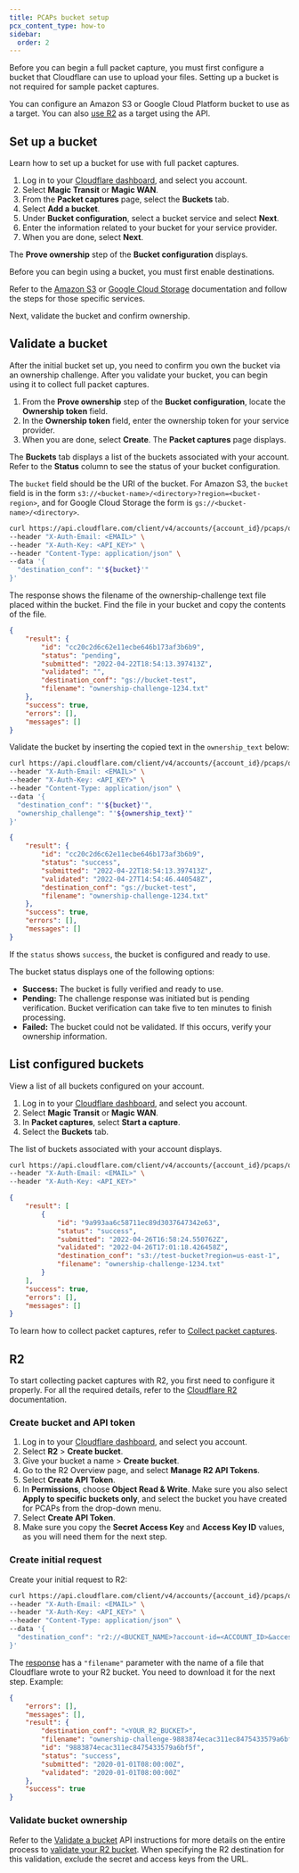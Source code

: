 ```yaml
---
title: PCAPs bucket setup
pcx_content_type: how-to
sidebar:
  order: 2
---
```



Before you can begin a full <GlossaryTooltip term="data packet">packet</GlossaryTooltip> capture, you must first configure a bucket that Cloudflare can use to upload your files. Setting up a bucket is not required for sample packet captures.

You can configure an Amazon S3 or Google Cloud Platform bucket to use as a target. You can also [use R2](#r2) as a target using the API.

## Set up a bucket

Learn how to set up a bucket for use with full packet captures.

<Tabs syncKey="dashPlusAPI"> <TabItem label="Dashboard">

1. Log in to your [Cloudflare dashboard](https://dash.cloudflare.com/login), and select you account.
2. Select **Magic Transit** or **Magic WAN**.
3. From the **Packet captures** page, select the **Buckets** tab.
4. Select **Add a bucket**.
5. Under **Bucket configuration**, select a bucket service and select **Next**.
6. Enter the information related to your bucket for your service provider.
7. When you are done, select **Next**.

The **Prove ownership** step of the **Bucket configuration** displays.

</TabItem> <TabItem label="API">

Before you can begin using a bucket, you must first enable destinations.

Refer to the [Amazon S3](/logs/get-started/enable-destinations/aws-s3/#create-and-get-access-to-an-s3-bucket) or [Google Cloud Storage](/logs/get-started/enable-destinations/google-cloud-storage/#create-and-get-access-to-a-gcs-bucket) documentation and follow the steps for those specific services.

</TabItem> </Tabs>

Next, validate the bucket and confirm ownership.

## Validate a bucket

After the initial bucket set up, you need to confirm you own the bucket via an ownership challenge. After you validate your bucket, you can begin using it to collect full packet captures.

<Tabs syncKey="dashPlusAPI"> <TabItem label="Dashboard">

1. From the **Prove ownership** step of the **Bucket configuration**, locate the **Ownership token** field.
2. In the **Ownership token** field, enter the ownership token for your service provider.
3. When you are done, select **Create**. The **Packet captures** page displays.

The **Buckets** tab displays a list of the buckets associated with your account. Refer to the **Status** column to see the status of your bucket configuration.

</TabItem> <TabItem label="API">

The `bucket` field should be the URI of the bucket. For Amazon S3, the `bucket` field is in the form `s3://<bucket-name>/<directory>?region=<bucket-region>`, and for Google Cloud Storage the form is `gs://<bucket-name>/<directory>`.

```bash title="Ownership challenge request example"
curl https://api.cloudflare.com/client/v4/accounts/{account_id}/pcaps/ownership \
--header "X-Auth-Email: <EMAIL>" \
--header "X-Auth-Key: <API_KEY>" \
--header "Content-Type: application/json" \
--data '{
  "destination_conf": "'${bucket}'"
}'
```

The response shows the filename of the ownership-challenge text file placed within the bucket. Find the file in your bucket and copy the contents of the file.

```json title="Ownership challenge response example"
{
	"result": {
		"id": "cc20c2d6c62e11ecbe646b173af3b6b9",
		"status": "pending",
		"submitted": "2022-04-22T18:54:13.397413Z",
		"validated": "",
		"destination_conf": "gs://bucket-test",
		"filename": "ownership-challenge-1234.txt"
	},
	"success": true,
	"errors": [],
	"messages": []
}
```

Validate the bucket by inserting the copied text in the `ownership_text` below:

```bash title="Bucket validation example"
curl https://api.cloudflare.com/client/v4/accounts/{account_id}/pcaps/ownership/validate \
--header "X-Auth-Email: <EMAIL>" \
--header "X-Auth-Key: <API_KEY>" \
--header "Content-Type: application/json" \
--data '{
  "destination_conf": "'${bucket}'",
  "ownership_challenge": "'${ownership_text}'"
}'
```

```json title="Bucket validation response"
{
	"result": {
		"id": "cc20c2d6c62e11ecbe646b173af3b6b9",
		"status": "success",
		"submitted": "2022-04-22T18:54:13.397413Z",
		"validated": "2022-04-27T14:54:46.440548Z",
		"destination_conf": "gs://bucket-test",
		"filename": "ownership-challenge-1234.txt"
	},
	"success": true,
	"errors": [],
	"messages": []
}
```

If the `status` shows `success`, the bucket is configured and ready to use.

</TabItem> </Tabs>

The bucket status displays one of the following options:

- **Success:** The bucket is fully verified and ready to use.
- **Pending:** The challenge response was initiated but is pending verification. Bucket verification can take five to ten minutes to finish processing.
- **Failed:** The bucket could not be validated. If this occurs, verify your ownership information.

## List configured buckets

View a list of all buckets configured on your account.

<Tabs syncKey="dashPlusAPI"> <TabItem label="Dashboard">

1. Log in to your [Cloudflare dashboard](https://dash.cloudflare.com/login), and select you account.
2. Select **Magic Transit** or **Magic WAN**.
3. In **Packet captures**, select **Start a capture**.
4. Select the **Buckets** tab.

The list of buckets associated with your account displays.

</TabItem> <TabItem label="API">

```bash title="Bucket list request example"
curl https://api.cloudflare.com/client/v4/accounts/{account_id}/pcaps/ownership \
--header "X-Auth-Email: <EMAIL>" \
--header "X-Auth-Key: <API_KEY>"
```

```json title="Bucket list response example"
{
	"result": [
		{
			"id": "9a993aa6c58711ec89d3037647342e63",
			"status": "success",
			"submitted": "2022-04-26T16:58:24.550762Z",
			"validated": "2022-04-26T17:01:18.426458Z",
			"destination_conf": "s3://test-bucket?region=us-east-1",
			"filename": "ownership-challenge-1234.txt"
		}
	],
	"success": true,
	"errors": [],
	"messages": []
}
```

</TabItem> </Tabs>

To learn how to collect packet captures, refer to [Collect packet captures](/magic-firewall/packet-captures/collect-pcaps/).

## R2

To start collecting packet captures with R2, you first need to configure it properly. For all the required details, refer to the [Cloudflare R2](/r2/) documentation.

### Create bucket and API token

1. Log in to your [Cloudflare dashboard](https://dash.cloudflare.com/login), and select you account.
2. Select **R2** > **Create bucket**.
3. Give your bucket a name > **Create bucket**.
4. Go to the R2 Overview page, and select **Manage R2 API Tokens**.
5. Select **Create API Token**.
6. In **Permissions**, choose **Object Read & Write**. Make sure you also select **Apply to specific buckets only**, and select the bucket you have created for PCAPs from the drop-down menu.
7. Select **Create API Token**.
8. Make sure you copy the **Secret Access Key** and **Access Key ID** values, as you will need them for the next step.

### Create initial request

Create your initial request to R2:

```bash
curl https://api.cloudflare.com/client/v4/accounts/{account_id}/pcaps/ownership \
--header "X-Auth-Email: <EMAIL>" \
--header "X-Auth-Key: <API_KEY>" \
--header "Content-Type: application/json" \
--data '{
  "destination_conf": "r2://<BUCKET_NAME>?account-id=<ACCOUNT_ID>&access-key-id=<R2_ACCESS_KEY_ID>&secret-access-key=<R2_SECRET_ACCESS_KEY>"
}'
```

The [response](/api/operations/magic-pcap-collection-add-buckets-for-full-packet-captures) has a `"filename"` parameter with the name of a file that Cloudflare wrote to your R2 bucket. You need to download it for the next step. Example:

```json
{
	"errors": [],
	"messages": [],
	"result": {
		"destination_conf": "<YOUR_R2_BUCKET>",
		"filename": "ownership-challenge-9883874ecac311ec8475433579a6bf5f.txt",
		"id": "9883874ecac311ec8475433579a6bf5f",
		"status": "success",
		"submitted": "2020-01-01T08:00:00Z",
		"validated": "2020-01-01T08:00:00Z"
	},
	"success": true
}
```

### Validate bucket ownership

Refer to the [Validate a bucket](#validate-a-bucket) API instructions for more details on the entire process to [validate your R2 bucket](/api/operations/magic-pcap-collection-validate-buckets-for-full-packet-captures). When specifying the R2 destination for this validation, exclude the secret and access keys from the URL.
